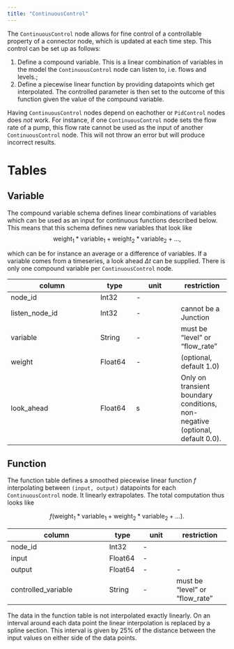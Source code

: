 ```yaml
---
title: "ContinuousControl"
---
```


The `ContinuousControl` node allows for fine control of a controllable property of a connector node, which is updated at each time step. This control can be set up as follows:

1. Define a compound variable. This is a linear combination of variables in the model the `ContinuousControl` node can listen to, i.e. flows and levels.;
2. Define a piecewise linear function by providing datapoints which get interpolated. The controlled parameter is then set to the outcome of this function given the value of the compound variable.

:::{.callout-note}
Having `ContinuousControl` nodes depend on eachother or `PidControl` nodes does *not* work.
For instance, if one `ContinuousControl` node sets the flow rate of a pump, this flow rate cannot be used as the input of another `ContinuousControl` node. This will not throw an error but will produce incorrect results.
:::

# Tables

## Variable

The compound variable schema defines linear combinations of variables which can be used as an input for continuous functions described below. This means that
this schema defines new variables that look like
$$
    \text{weight}_1 * \text{variable}_1 + \text{weight}_2 * \text{variable}_2 + \ldots,
$$

which can be for instance an average or a difference of variables. If a variable comes from a timeseries, a look ahead $\Delta t$ can be supplied. There is only one compound variable per `ContinuousControl` node.

column               | type     | unit       | restriction
-------------------- | -------- | ---------- | -----------
node_id              | Int32    | -          |
listen_node_id       | Int32    | -          | cannot be a Junction
variable             | String   | -          | must be "level" or "flow_rate"
weight               | Float64  | -          | (optional, default 1.0)
look_ahead           | Float64  | $\text{s}$ | Only on transient boundary conditions, non-negative (optional, default 0.0).

## Function

The function table defines a smoothed piecewise linear function $f$ interpolating between `(input, output)` datapoints for each `ContinuousControl` node. It linearly extrapolates. The total computation thus looks like

$$
    f(\text{weight}_1 * \text{variable}_1 + \text{weight}_2 * \text{variable}_2 + \ldots).
$$

column               | type    | unit    | restriction
-------------------- | ------- | ------- | -----------
node_id              | Int32   | -       |
input                | Float64 | -       |
output               | Float64 | -       | -
controlled_variable  | String  | -       | must be "level" or "flow_rate"

:::{.callout-note}
The data in the function table is not interpolated exactly linearly. On an interval around each data point the linear interpolation is replaced by a spline section. This interval is given by 25% of the distance between the input values on either side of the data points.
:::
